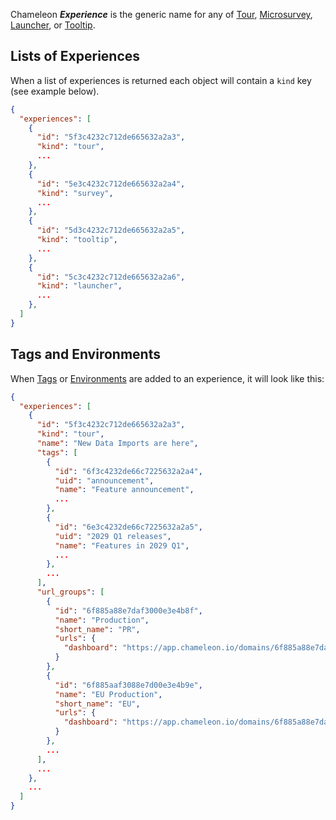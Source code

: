 Chameleon **_Experience_** is the generic name for any of [Tour](/api/tours), [Microsurvey](/api/surveys), [Launcher](/api/launchers), or [Tooltip](/api/tooltips).


## Lists of Experiences
When a list of experiences is returned each object will contain a `kind` key (see example below).


```json
{
  "experiences": [
    {
      "id": "5f3c4232c712de665632a2a3",
      "kind": "tour",
      ...
    },
    {
      "id": "5e3c4232c712de665632a2a4",
      "kind": "survey",
      ...
    },
    {
      "id": "5d3c4232c712de665632a2a5",
      "kind": "tooltip",
      ...
    },
    {
      "id": "5c3c4232c712de665632a2a6",
      "kind": "launcher",
      ...
    },
  ]
}
```


## Tags and Environments

When [Tags](/api/tags) or [Environments](/api/urls) are added to an experience, it will look like this:

```json
{
  "experiences": [
    {
      "id": "5f3c4232c712de665632a2a3",
      "kind": "tour",
      "name": "New Data Imports are here",
      "tags": [
        {
          "id": "6f3c4232de66c7225632a2a4",
          "uid": "announcement",
          "name": "Feature announcement",
          ...
        },
        {
          "id": "6e3c4232de66c7225632a2a5",
          "uid": "2029 Q1 releases",
          "name": "Features in 2029 Q1",
          ...
        },
        ...
      ],
      "url_groups": [
        {
          "id": "6f885a88e7daf3000e3e4b8f",
          "name": "Production",
          "short_name": "PR",
          "urls": {
            "dashboard": "https://app.chameleon.io/domains/6f885a88e7daf3000e3e4b8f"
          }
        },
        {
          "id": "6f885aaf3088e7d00e3e4b9e",
          "name": "EU Production",
          "short_name": "EU",
          "urls": {
            "dashboard": "https://app.chameleon.io/domains/6f885a88e7daf3000e3e4b9e"
          }
        },
        ...
      ],
      ...
    },
    ...
  ]
}
```
